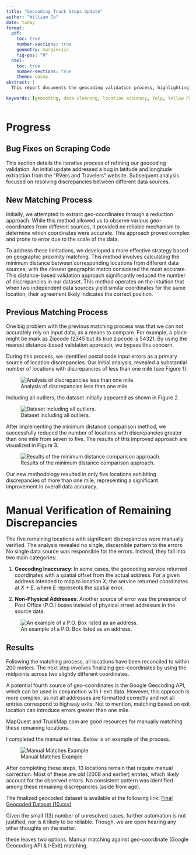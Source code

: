 ```yaml
---
title: "Geocoding Truck Stops Update"
author: "William Co"
date: today
format:
  pdf:
    toc: true
    number-sections: true
    geometry: margin=1in
    fig-pos: "H"
  html:
    toc: true
    number-sections: true
    theme: cosmo
abstract: |
  This report documents the geocoding validation process, highlighting discrepancies arising from integrating data sources like Yelp and Yellow Pages. Despite matching entries by phone number, these platforms introduce a high rate of false positives. We apply a variety of filtering to correct for this. We then provide a detailed account of the types of errors observed and offer a numerical estimate of the remaining discrepancies. These errors represent a small proportion of the entire dataset, affecting approximately 17 locations.

keywords: [geocoding, data cleaning, location accuracy, Yelp, Yellow Pages, truck stops]
---
```


# Progress

## Bug Fixes on Scraping Code
This section details the iterative process of refining our geocoding validation. An initial update addressed a bug in latitude and longitude extraction from the "RVers and Travelers" website. Subsequent analysis focused on resolving discrepancies between different data sources.

## New Matching Process

Initially, we attempted to extract geo-coordinates through a reduction approach. While this method allowed us to observe various geo-coordinates from different sources, it provided no reliable mechanism to determine which coordinates were accurate. This approach proved complex and prone to error due to the scale of the data. 

To address these limitations, we developed a more effective strategy based on geographic proximity matching. This method involves calculating the minimum distance between corresponding locations from different data sources, with the closest geographic match considered the most accurate. This distance-based validation approach significantly reduced the number of discrepancies in our dataset. This method operates on the intuition that when two independent data sources yield similar coordinates for the same location, their agreement likely indicates the correct position.

## Previous Matching Process

One big problem with the previous matching process was that we can not accurately rely on input data, as a means to compare. For example, a place might be mark as Zipcode 12345 but its true zipcode is 54321. By using the nearest distance-based validation approach, we bypass this concern. 

During this process, we identified postal code input errors as a primary source of location discrepancies. Our initial analysis, revealed a substantial number of locations with discrepancies of less than one mile (see Figure 1).

![Analysis of discrepancies less than one mile.](Images/2.png){#fig-less-than-one-mile}

Including all outliers, the dataset initially appeared as shown in Figure 2.

![Dataset including all outliers.](Images/3.png){#fig-outliers}

After implementing the minimum distance comparison method, we successfully reduced the number of locations with discrepancies greater than one mile from seven to five. The results of this improved approach are visualized in Figure 3.

![Results of the minimum distance comparison approach.](Images/4.png){#fig-min-distance}

Our new methodology resulted in only five locations exhibiting discrepancies of more than one mile, representing a significant improvement in overall data accuracy.

# Manual Verification of Remaining Discrepancies

The five remaining locations with significant discrepancies were manually verified. The analysis revealed no single, discernible pattern to the errors. No single data source was responsible for the errors.  Instead, they fall into two main categories:

1.  **Geocoding Inaccuracy**: In some cases, the geocoding service returned coordinates with a spatial offset from the actual address. For a given address intended to map to location *X*, the service returned coordinates at *X + E*, where *E* represents the spatial error.

2.  **Non-Physical Addresses**: Another source of error was the presence of Post Office (P.O.) boxes instead of physical street addresses in the source data.

![An example of a P.O. Box listed as an address.](Images/Screenshot 2025-08-03 180347.png){#fig-po-box}

## Results
Following the matching process, all locations have been reconciled to within 200 meters. The next step involves finalizing geo-coordinates by using the midpoints across two slightly different coordinates. 

A potential fourth source of geo-coordinates is the Google Geocoding API, which can be used in conjunction with I-exit data. However, this approach is more complex, as not all addresses are formatted correctly and not all entries correspond to highway exits. Not to mention, matching based on exit location can introduce errors greater than one mile.

MapQuest and TruckMap.com are good resources for manually matching these remaining locations.

I completed the manual entries. Below is an example of the process.

![Manual Matches Example](Images/Screenshot 2025-08-04 134651.png){#fig-manual}

After completing these steps, 13 locations remain that require manual correction. Most of these are old (2008 and earlier) entries, which likely account for the observed errors. No consistent pattern was identified among these remaining discrepancies (aside from age).

The finalized geocoded dataset is available at the following link:
[Final Geocoded Dataset (10.csv)](https://github.com/WilliamClintC/Geocoding_Documentation/blob/main/Notebooks/10.csv)

Given the small (13) number of unresolved cases, further automation is not justified, nor is it likely to be reliable. Though, we are open hearing any other thoughts on the matter. 

these leaves two options. Manual matching against geo-coordinate (Google Geocoding API & I-Exit) matching.